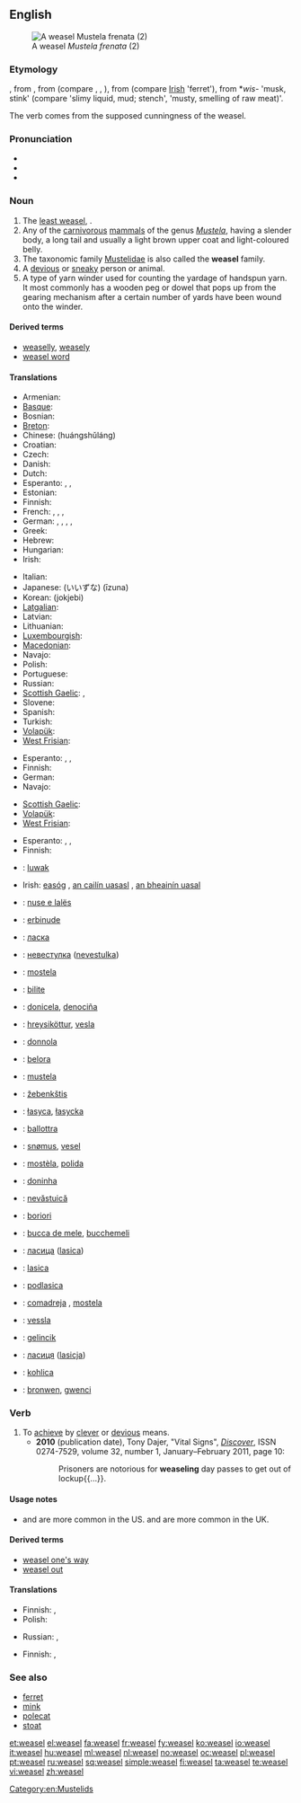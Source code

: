 ==English==
{{wikipedia|dab=weasel (disambiguation)|weasel|lang=en}}
[[Image:Mustela frenata.jpg|thumb|A weasel ''Mustela frenata'' (2)]]

===Etymology===
{{etyl|enm}} {{term|wesele}}, from {{etyl|ang|en}} {{term|weosule||lang=ang}}, from {{proto|Germanic|wisulōn}} (compare {{etyl|fy|-}} {{term|wezeling||lang=fy}}, {{etyl|nl|-}} {{term|wezel||lang=nl}}, {{etyl|de|-}} {{term|Wiesel||lang=de}}), from {{proto|Indo-European|wiselos}} (compare [[Irish]] {{term|fíal|lang=ga}} 'ferret'), from *''wis''- 'musk, stink' (compare {{etyl|la|-}} {{term|virus}} 'slimy liquid, mud; stench', {{etyl|sa|-}} {{term|विस्र|tr=visra|lang=sa}} 'musty, smelling of raw meat)'.

The verb comes from the supposed cunningness of the weasel.

===Pronunciation===
* {{IPA|/ˈwiːzəl/}}
* {{audio|en-us-weasel.ogg|Audio (US)}}
* {{rhymes|iːzəl}}

===Noun===
{{wikipedia}}
{{en-noun}}

# The [[least weasel]], {{spelink|Mustela nivalis}}.
# Any of the [[carnivorous]] [[mammal]]s of the genus ''[[Mustela]]'', having a slender body, a long tail and usually a light brown upper coat and light-coloured belly.
# The taxonomic family [[Mustelidae]] is also called the '''weasel''' family.
# A [[devious]] or [[sneaky]] person or animal.
# A type of yarn winder used for counting the yardage of handspun yarn. It most commonly has a wooden peg or dowel that pops up from the gearing mechanism after a certain number of yards have been wound onto the winder.

====Derived terms====
* [[weaselly]], [[weasely]]
* [[weasel word]]

====Translations====
{{trans-top|least weasel, ''Mustela nivalis''}}
* Armenian: {{t-|hy|աքիս|tr=ak'is}}
* [[Basque]]: {{t|eu|erbinude}}
* Bosnian: {{t|bs|lasica|f}}
* [[Breton]]: {{t+|br|kaerell|xs=Breton}}
* Chinese: {{t+|cmn|黄鼠狼|sc=Hani}} (huángshǔláng)
* Croatian: {{t|hr|lasica|f}}
* Czech: {{t-|cs|lasice|f}}
* Danish: {{t+|da|brud|c}}
* Dutch: {{t+|nl|wezel|f|m}}
* Esperanto: {{qualifier|male or female}} {{t+|eo|vizelo}}, {{qualifier|male}} {{t|eo|virvizelo}}, {{qualifier|female}} {{t|eo|vizelino}}
* Estonian: {{t+|et|nirk}}
* Finnish: {{t+|fi|lumikko}}
* French: {{t+|fr|belette|f}}, {{t|fr|belette d'Europe|f}}, {{t|fr|belette pygmée|f}}, {{t|fr|petite belette|f}}
* German: {{t+|de|Wiesel|n}}, {{t|de|Mauswiesel|n}}, {{t|de|Zwergwiesel|n}}, {{t|de|Kleinwiesel|n}}, {{qualifier|popularly}} {{t|de|Hermännchen|n}}
* Greek: {{t+|el|νυφίτσα|tr=nifítsa|f|sc=Grek}}
* Hebrew: {{t|he|סמור|sc=Hebr|tr=samur}}
* Hungarian: {{t+|hu|menyét}}
* Irish: {{t|ga|bláthnaid ghallda|f}}
{{trans-mid}}
* Italian: {{t+|it|donnola|f}}
* Japanese: {{t+|ja|飯綱}} (いいずな) (īzuna)
* Korean: {{t-|ko|족제비|sc=Hang}} (jokjebi)
* [[Latgalian]]: {{tø|ltg|luoseica}}
* Latvian: {{t+|lv|zebiekste|f|xs=Latvian}}
* Lithuanian: {{t|lt|žebenkštis |m}}
* [[Luxembourgish]]: {{t|lb|Wisel|n}}
* [[Macedonian]]: {{t-|mk|ласица|f|tr=lásica}}
* Navajo: {{tø|nv|dlǫ́ʼii}}
* Polish: {{t+|pl|łasica|f}}
* Portuguese: {{t|pt|doninha}}
* Russian: {{t+|ru|ласка|f|tr=láska}}
* [[Scottish Gaelic]]: {{t-|gd|neas|f|xs=Scottish Gaelic}}, {{t-|gd|neas bheag|f|xs=Scottish Gaelic}}
* Slovene: {{t+|sl|podlasica|f}}
* Spanish: {{t+|es|comadreja|f}}
* Turkish: {{t|tr|gelincik}}
* [[Volapük]]: {{qualifier|male or female}} {{t|vo|visaf}}
* [[West Frisian]]: {{t+|fy|wezeling|c|xs=West Frisian}}
{{trans-bottom}}

{{trans-top|any mammal of the genus ''Mustela''}}
* Esperanto: {{qualifier|male or female}} {{t|eo|mustelo}}, {{qualifier|male}} {{t|eo|virmustelo}}, {{qualifier|female}} {{t|eo|mustelino}}
* Finnish: {{t+|fi|kärppä}}
* German: {{t|de|Wiesel|n}}
* Navajo: {{tø|nv|dlǫ́ʼii}}
{{trans-mid}}
* [[Scottish Gaelic]]: {{t-|gd|neas|f|xs=Scottish Gaelic}}
* [[Volapük]]: {{qualifier|male or female}} {{t|vo|visaf}}
* [[West Frisian]]: {{t-|fy|marter|c|xs=West Frisian}}
{{trans-bottom}}

{{trans-top|any mammal of the family ''Mustelidae''}}
* Esperanto: {{qualifier|male or female}} {{t|vo|musteledo}}, {{qualifier|male}} {{t|vo|virmusteledo}}, {{qualifier|female}} {{t|vo|musteledino}}
* Finnish: {{t-|fi|näätäeläin}}
{{trans-mid}}
* {{ttbc|id}}: [[luwak]]
* Irish: [[easóg]] {{f}}, [[an cailín uasasl]] {{m}}, [[an bheainín uasal]] {{f}}
{{trans-bottom}}

{{checktrans-top}}
* {{ttbc|sq}}: [[nuse e lalës]]
* {{ttbc|eu}}: [[erbinude]]
* {{ttbc|be}}: [[ласка]]
* {{ttbc|bg}}: [[невестулка]] ([[nevestulka]])
* {{ttbc|ca}}: [[mostela]] {{f}}
* {{ttbc|fur}}: [[bilite]]
* {{ttbc|gl}}: [[donicela]], [[denociña]]
* {{ttbc|is}}: [[hreysiköttur]], [[vesla]]
* {{ttbc|it}}: [[donnola]] {{f}}
{{trans-mid}}
* {{ttbc|lld}}: [[belora]]
* {{ttbc|la}}: [[mustela#Latin|mustela]]
* {{ttbc|lt}}: [[žebenkštis]]
* {{ttbc|dsb}}: [[łasyca]], [[łasycka]]
* {{ttbc|mt}}: [[ballottra]]
* {{ttbc|no}}: [[snømus]], [[vesel]]
* {{ttbc|oc}}: [[mostèla]], [[polida]]
* {{ttbc|pt}}: [[doninha]]
* {{ttbc|ro}}: [[nevăstuică]] {{f}}
* {{ttbc|rom}}: [[boriori]] {{f}}
* {{ttbc|sc}}: [[bucca de mele]], [[bucchemeli]]
* {{ttbc|sh}}: [[ласица]] ([[lasica]])
* {{ttbc|sk}}: [[lasica]]
* {{ttbc|sl}}: [[podlasica]] {{f}}
* {{ttbc|es}}: [[comadreja]] {{f}}, [[mostela]] {{f}}
* {{ttbc|sv}}: [[vessla]]
* {{ttbc|tr}}: [[gelincik]]
* {{ttbc|uk}}: [[ласиця]] ([[lasicja]])
* {{ttbc|hsb}}: [[kohlica]]
* {{ttbc|cy}}: [[bronwen]], [[gwenci]]
{{trans-bottom}}

===Verb===
{{en-verb|weasels|'''[[weaseling]]''' or '''[[weaselling]]'''|'''[[weaseled]]''' or '''[[weaselled]]'''|'''[[weaseled]]''' or '''[[weaselled]]'''}}

# To [[achieve]] by [[clever]] or [[devious]] means.
#* '''2010''' (publication date), Tony Dajer, "Vital Signs", [[w:Discover (magazine)|''Discover'']], ISSN 0274-7529, volume 32, number 1, January–February 2011, page 10:
#*: Prisoners are notorious for '''weaseling''' day passes to get out of lockup{{...}}.

====Usage notes====
* {{term|weaseling|Weaseling}} and {{term|weaseled}} are more common in the US. {{term|weaselling|Weaselling}} and {{term|weaselled}} are more common in the UK.

====Derived terms====
* [[weasel one's way]]
* [[weasel out]]

====Translations====
{{trans-top|to weasel out of doing something}}
* Finnish: {{t-|fi|lusmuilla}}, {{t-|fi|kiemurrella}}
* Polish: {{t+|pl|wykręcić się}}
{{trans-mid}}
* Russian: {{t|ru|увиливать|tr=uvílivat'}} {{impf}}, {{t|ru|увильнуть|tr=uvil'nút'}} {{pf.}}
{{trans-bottom}}

{{trans-top|to weasel something out of somebody}}
* Finnish: {{t|fi|huiputtaa}}, {{t|fi|kieroilla}}
{{trans-mid}}
{{trans-bottom}}

===See also===
* [[ferret]]
* [[mink]]
* [[polecat]]
* [[stoat]]

[[Category:en:Mustelids]]

[[et:weasel]]
[[el:weasel]]
[[fa:weasel]]
[[fr:weasel]]
[[fy:weasel]]
[[ko:weasel]]
[[io:weasel]]
[[it:weasel]]
[[hu:weasel]]
[[ml:weasel]]
[[nl:weasel]]
[[no:weasel]]
[[oc:weasel]]
[[pl:weasel]]
[[pt:weasel]]
[[ru:weasel]]
[[sq:weasel]]
[[simple:weasel]]
[[fi:weasel]]
[[ta:weasel]]
[[te:weasel]]
[[vi:weasel]]
[[zh:weasel]]